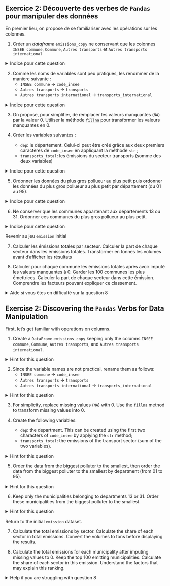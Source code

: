 ::: {.content-visible when-profile="fr"}

:::: {.exercise}
## Exercice 2: Découverte des verbes de <code>Pandas</code> pour manipuler des données

En premier lieu, on propose de se familiariser avec les opérations sur
les colonnes.

1. Créer un _dataframe_ `emissions_copy` ne conservant que les colonnes
`INSEE commune`, `Commune`, `Autres transports` et `Autres transports international`

<details>
<summary>
Indice pour cette question
</summary>

![](https://minio.lab.sspcloud.fr/lgaliana/generative-art/pythonds/select_pandas.png){fig-width=50%}

</details>

2. Comme les noms de variables sont peu pratiques, les renommer de la
manière suivante :
    + `INSEE commune` $\to$ `code_insee`
    + `Autres transports` $\to$ `transports`
    + `Autres transports international` $\to$ `transports_international`

<details>
<summary>
Indice pour cette question
</summary>

![](https://minio.lab.sspcloud.fr/lgaliana/generative-art/pythonds/rename_pandas.png){fig-width=50%}

</details>

3. On propose, pour simplifier, de remplacer les valeurs manquantes (`NA`)
par la valeur 0. Utiliser la
méthode [`fillna`](https://pandas.pydata.org/docs/reference/api/pandas.DataFrame.fillna.html)
pour transformer les valeurs manquantes en 0.

4. Créer les variables suivantes :
    - `dep`: le département. Celui-ci peut être créé grâce aux deux premiers caractères de `code_insee` en appliquant la méthode `str` ;
    - `transports_total`: les émissions du secteur transports (somme des deux variables)

<details>
<summary>
Indice pour cette question
</summary>

![](https://minio.lab.sspcloud.fr/lgaliana/generative-art/pythonds/mutate_pandas.png){fig-width=50%}

</details>


5. Ordonner les données du plus gros pollueur au plus petit 
puis ordonner les données 
du plus gros pollueur au plus petit par département (du 01 au 95). 

<details>
<summary>
Indice pour cette question
</summary>

![](https://minio.lab.sspcloud.fr/lgaliana/generative-art/pythonds/arrange_pandas.png){fig-width=50%}

</details>

6. Ne conserver que les communes appartenant aux départements 13 ou 31. 
Ordonner ces communes du plus gros pollueur au plus petit.

<details>
<summary>
Indice pour cette question
</summary>

![](https://minio.lab.sspcloud.fr/lgaliana/generative-art/pythonds/filter_pandas.png){fig-width=50%}

</details>

Revenir au jeu `emission` initial

7. Calculer les émissions totales par secteur. Calculer la part de chaque secteur dans les émissions totales. Transformer en tonnes les volumes avant d'afficher les résultats

8. Calculer pour chaque commune les émissions totales après avoir imputé les valeurs manquantes à 0. Garder les 100 communes les plus émettrices. Calculer la part de chaque secteur dans cette émission. Comprendre les facteurs pouvant expliquer ce classement. 

<details>
<summary>
Aide si vous êtes en difficulté sur la question 8
</summary>

Jouer avec le paramètre `axis` lors de la construction d'une statistique agrégée.

</details>


::::

:::


::: {.content-visible when-profile="en"}

:::: {.exercise}
## Exercise 2: Discovering the <code>Pandas</code> Verbs for Data Manipulation

First, let's get familiar with operations on columns.

1. Create a `DataFrame` `emissions_copy` keeping only the columns `INSEE commune`, `Commune`, `Autres transports`, and `Autres transports international`.

<details>
<summary>
Hint for this question
</summary>

![](https://minio.lab.sspcloud.fr/lgaliana/generative-art/pythonds/select_pandas.png){fig-width=50%}

</details>

2. Since the variable names are not practical, rename them as follows:
    + `INSEE commune` $\to$ `code_insee`
    + `Autres transports` $\to$ `transports`
    + `Autres transports international` $\to$ `transports_international`

<details>
<summary>
Hint for this question
</summary>

![](https://minio.lab.sspcloud.fr/lgaliana/generative-art/pythonds/rename_pandas.png){fig-width=50%}

</details>

3. For simplicity, replace missing values (`NA`) with 0. Use the [`fillna`](https://pandas.pydata.org/docs/reference/api/pandas.DataFrame.fillna.html) method to transform missing values into 0.

4. Create the following variables:
    - `dep`: the department. This can be created using the first two characters of `code_insee` by applying the `str` method;
    - `transports_total`: the emissions of the transport sector (sum of the two variables).

<details>
<summary>
Hint for this question
</summary>

![](https://minio.lab.sspcloud.fr/lgaliana/generative-art/pythonds/mutate_pandas.png){fig-width=50%}

</details>

5. Order the data from the biggest polluter to the smallest, then order the data from the biggest polluter to the smallest by department (from 01 to 95).

<details>
<summary>
Hint for this question
</summary>

![](https://minio.lab.sspcloud.fr/lgaliana/generative-art/pythonds/arrange_pandas.png){fig-width=50%}

</details>

6. Keep only the municipalities belonging to departments 13 or 31. Order these municipalities from the biggest polluter to the smallest.

<details>
<summary>
Hint for this question
</summary>

![](https://minio.lab.sspcloud.fr/lgaliana/generative-art/pythonds/filter_pandas.png){fig-width=50%}

</details>

Return to the initial `emission` dataset.

7. Calculate the total emissions by sector. Calculate the share of each sector in total emissions. Convert the volumes to tons before displaying the results.

8. Calculate the total emissions for each municipality after imputing missing values to 0. Keep the top 100 emitting municipalities. Calculate the share of each sector in this emission. Understand the factors that may explain this ranking.

<details>
<summary>
Help if you are struggling with question 8
</summary>

Play with the `axis` parameter when constructing an aggregate statistic.

</details>

::::

:::